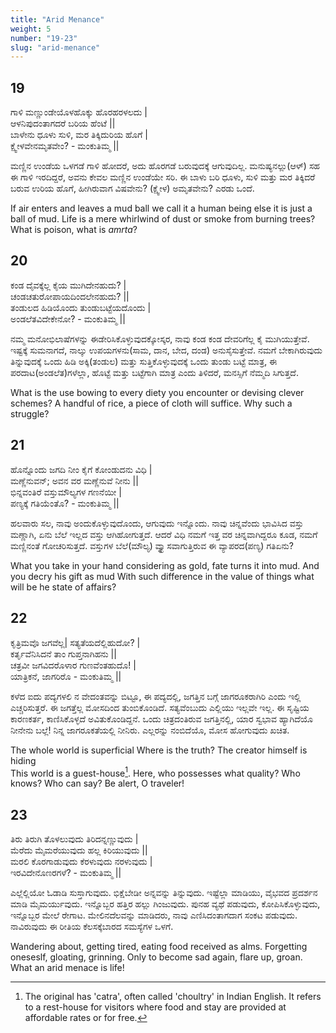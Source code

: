 ```yaml
---
title: "Arid Menance"
weight: 5
number: "19-23"
slug: "arid-menance"
---
```


## 19

ಗಾಳಿ ಮಣ್ಣುಂಡೇಯೊಳಹೊಕ್ಕು ಹೊರಹರಳಲದು |  
ಆಳನಿಪುದಂತಾಗದರೆ ಬರಿಯ ಹೆಂಟೆ ||  
ಬಾಳೇನು ಧೂಳು ಸುಳಿ, ಮರ ತಿಕ್ಕಿದುರಿಯ ಹೊಗೆ |  
ಕ್ಷ್ವೇಳವೇನಮೃತವೇಂ? - ಮಂಕುತಿಮ್ಮ ||

ಮಣ್ಣಿನ ಉಂಡೆಯ ಒಳಗಡೆ ಗಾಳಿ ಹೋದರೆ, ಅದು ಹೊರಗಡೆ ಬರುವುದಕ್ಕೆ ಆಗುವುದಿಲ್ಲ. ಮನುಷ್ಯನಲ್ಲು(ಆಳ್) ಸಹ ಈ ಗಾಳಿ ಇರದಿದ್ದರೆ, ಅವನು ಕೇವಲ ಮಣ್ಣಿನ ಉಂಡೆಯೇ ಸರಿ. ಈ ಬಾಳು ಬರಿ ಧೂಳು, ಸುಳಿ ಮತ್ತು ಮರ ತಿಕ್ಕಿದರೆ ಬರುವ ಉರಿಯ ಹೊಗೆ, ಹೀಗಿರುವಾಗ ವಿಷವೇನು? (ಕ್ಷ್ವೇಳ) ಅಮೃತವೇನು? ಎರಡು ಒಂದೆ.

If air enters and leaves a mud ball we call it a human being else it is just a ball of mud. Life is a mere whirlwind of dust or smoke from burning trees? What is poison, what is _amrta_?

## 20

ಕಂಡ ದೈವಕ್ಕೆಲ್ಲ ಕೈಯ ಮುಗಿದೇನಹುದು? |  
ಚಂಡಚತುರೋಪಾಯದಿಂದಲೇನಹುದು? ||  
ತಂಡುಲದ ಹಿಡಿಯೊಂದು ತುಂಡುಬಟ್ಟೆಯದೊಂದು |  
ಅಂಡಲೆತವಿದೇಕೇನೋ? - ಮಂಕುತಿಮ್ಮ ||

ನಮ್ಮ ಮನೋಭಿಲಾಷೆಗಳನ್ನು ಈಡೇರಿಸಿಕೊಳ್ಳುವುದಕ್ಕೋಸ್ಕರ, ನಾವು ಕಂಡ ಕಂಡ ದೇವರಿಗೆಲ್ಲ ಕೈ ಮುಗಿಯುತ್ತೇವೆ. ಇಷ್ಟಕ್ಕೆ ಸುಮನಾಗದೆ, ನಾಲ್ಕು ಉಪಯಗಳನು(ಸಾಮ, ದಾನ, ಬೇದ, ದಂಡ) ಅನುಸೈಸುತ್ತೇವೆ. ನಮಗೆ ಬೇಕಾಗಿರುವುದು ತಿನ್ನುವುದಕ್ಕೆ ಒಂದು ಹಿಡಿ ಅಕ್ಕಿ(ತಂಡುಲ) ಮತ್ತು ಸುತ್ತಿಕೊಳ್ಳುವುದಕ್ಕೆ ಒಂದು ತುಂಡು ಬಟ್ಟೆ ಮಾತ್ರ, ಈ ಪರದಾಟ(ಅಂಡಲೆತ)ಗಳೆಲ್ಲಾ, ಹೊಟ್ಟೆ ಮತ್ತು ಬಟ್ಟೆಗಾಗಿ ಮಾತ್ರ ಎಂದು ತಿಳಿದರೆ,
ಮನಸ್ಸಿಗೆ ನೆಮ್ಮದಿ ಸಿಗುತ್ತದೆ.

What is the use bowing to every diety you encounter or devising clever schemes? A handful of rice, a piece of cloth will suffice. Why such a struggle?

## 21

ಹೊನ್ನೊಂದು ಜಗದಿ ನೀಂ ಕೈಗೆ ಕೋಂಡುದನು ವಿಧಿ |  
ಮಣ್ಣೆನುವನ್; ಅವನ ವರ ಮಣ್ಣೆನುವೆ ನೀನು ||  
ಭಿನ್ನವಂತಿರೆ ವಸ್ತುಮೌಲ್ಯಗಳ ಗಣನೆಯೀ |  
ಪಣ್ಯಕ್ಕೆ ಗತಿಯೆಂತೊ? - ಮಂಕುತಿಮ್ಮ ||

ಹಲವಾರು ಸಲ, ನಾವು ಅಂದುಕೊಳ್ಳುವುದೊಂದು, ಆಗುವುದು ಇನ್ನೊಂದು. ನಾವು ಚಿನ್ನವೆಂದು ಭಾವಿಸಿದ ವಸ್ತು ಮಣ್ಣಾಗಿ, ಏನು ಬೆಲೆ ಇಲ್ಲದ ವಸ್ತು ಆಗಿಹೋಗುತ್ತದೆ. ಆದರೆ ವಿಧಿ ನಮಗೆ ಇತ್ತ ವರ ಚಿನ್ನವಾಗಿದ್ದರೂ ಕೂಡ, ನಮಗೆ ಮಣ್ಣಿನಂತೆ ಗೋಚರಿಸುತ್ತದೆ. ವಸ್ತುಗಳ ಬೆಲೆ(ಮೌಲ್ಯ) ವ್ಯ್ತ್ಯಾಸವಾಗುತ್ತಿರುವ ಈ ವ್ಯಾಪರದ(ಪಣ್ಯ) ಗತಿಏನು?

What you take in your hand considering as gold, fate turns it into mud. And you decry his gift as mud With such difference in the value of things what will be he state of affairs?

## 22

ಕೃತ್ರಿಮವೊ ಜಗವೆಲ್ಲ| ಸತ್ಯತೆಯದೆಲ್ಲಿಹುದೋ? |  
ಕರ್ತೃವೆನಿಸಿದನೆ ತಾಂ ಗುಪ್ತನಾಗಿಹನು ||  
ಚತ್ರವೀ ಜಗವಿದರೊಳಾರ ಗುಣವೆಂತಹುದೊ! |  
ಯಾತ್ರಿಕನೆ, ಜಾಗರಿರೊ - ಮಂಕುತಿಮ್ಮ ||

ಕಳೆದ ಐದು ಪದ್ಯಗಳಲಿ ನ ವೇದಂತವನ್ನು ಬಿಟ್ಟೂ, ಈ ಪದ್ಯದಲ್ಲಿ, ಜಗತ್ತಿನ ಬಗ್ಗೆ ಜಾಗರೂಕರಾಗಿರಿ ಎಂದು ಇಲ್ಲಿ ಎಚ್ಚರಿಸುತ್ತರೆ. ಈ ಜಗತ್ತೆಲ್ಲ ಮೋಸದಿಂದ ತುಂಬಿಕೊಂಡಿದೆ. ಸತ್ಯವೆಂಬುದು ಎಲ್ಲಿಯು ಇಲ್ಲವೇ ಇಲ್ಲ. ಈ ಸೃಷ್ಟಿಯ ಕಾರಣಕರ್ತ, ಕಾಣಿಸಿಕೊಳ್ಳದೆ ಅವಿತುಕೊಂಡಿದ್ದನೆ. ಒಂದು ಚಿತ್ರದಂತಿರುವ ಜಗತ್ತಿನಲ್ಲಿ, ಯಾರ ಸ್ವಭಾವ ಹ್ಯಾಗಿದೆಯೊ ನೀನೇನು ಬಲ್ಲೆ! ನಿನ್ನ ಜಾಗರೂಕತೆಯಲ್ಲಿ ನೀನಿರು. ಎಲ್ಲರನ್ನು ನಂಬಿದೆಯೊ, ಮೋಸ ಹೋಗುವುದು ಖಚಿತ.

The whole world is superficial Where is the truth? The creator himself is hiding  
This world is a guest-house[^10]. Here, who possesses what quality? Who knows? Who can say? Be alert, O traveler!

## 23

ತಿರು ತಿರುಗಿ ತೊಳಲುವುದು ತಿರಿದನ್ನಣ್ಣುವುದು |  
ಮೆರೆದು ಮೈಮರೆಯುವುದು ಹಲ್ಲ ಕಿರಿಯುವುದು ||  
ಮರಲಿ ಕೊರಗಾಡುವುದು ಕೆರಳುವುದು ನರಳುವುದು |  
ಇರವಿದೇನೊಣರಗಳೆ? - ಮಂಕುತಿಮ್ಮ ||

ಎಲ್ಲೆಲ್ಲಿಯೋ ಓಡಾಡಿ ಸುಸ್ತಾಗುವುದು. ಭಿಕ್ಷೆಬೇಡೀ ಅನ್ನವನ್ನು ತಿನ್ನುವುದು. ಇಷ್ಟೆಲ್ಲಾ ಮಾಡಿಯು, ವೈಭವದ ಪ್ರದರ್ಶನ ಮಾಡಿ ಮೈಮರ್ಯುವುದು. ಇನ್ನೊಬ್ಬರ ಹತ್ತಿರ ಹಲ್ಲು ಗಿಂಜುವುದು. ಪುನಹ ವ್ಯಥೆ ಪಡುವುದು, ಕೋಪಿಸಿಕೊಳ್ಳುವುದು, ಇನ್ನೊಬ್ಬರ ಮೇಲೆ ರೇಗಾಟ. ಮೇಲಿನದೆಲವನ್ನು ಮಾಡಿದರು, ನಾವು ಎಣಿಸಿದಂತಾಗದಾಗ ಸಂಕಟ ಪಡುವುದು. ನಾವಿರುವುದು ಈ ರೀತಿಯ ಕೆಲಸಕ್ಕೆಬಾರದ ಸಮಸ್ಯೆಗಳ ಒಳಗೆ.

Wandering about, getting tired, eating food received as alms. Forgetting oneseslf, gloating, grinning. Only to become sad again, flare up, groan. What an arid menace is life!

[^10]: The original has 'catra', often called 'choultry' in Indian English. It refers to a rest-house for visitors where food and stay are provided at affordable rates or for free.
